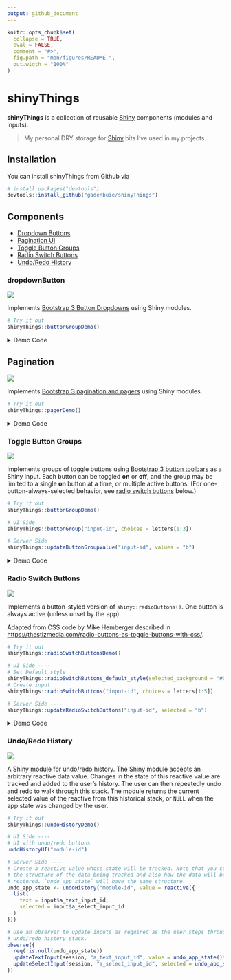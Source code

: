 ```yaml
---
output: github_document
---
```


<!-- README.md is generated from README.Rmd. Please edit that file -->

```r
knitr::opts_chunk$set(
  collapse = TRUE,
  eval = FALSE,
  comment = "#>",
  fig.path = "man/figures/README-",
  out.width = "100%"
)
```

# shinyThings

[shiny]: https://shiny.rstudio.com

**shinyThings** is a collection of reusable [Shiny] components (modules and inputs).

> My personal DRY storage for [Shiny] bits I've used in my projects.

## Installation

You can install shinyThings from Github via

```r
# install.packages("devtools")
devtools::install_github("gadenbuie/shinyThings")
```

## Components

- [Dropdown Buttons](#dropdownbutton)
- [Pagination UI](#pagination)
- [Toggle Button Groups](#toggle-button-groups)
- [Radio Switch Buttons](#radio-switch-buttons)
- [Undo/Redo History](#undoredo-history)

### dropdownButton

![](man/figures/README-dropdownButton-example.png)

Implements [Bootstrap 3 Button Dropdowns](https://getbootstrap.com/docs/3.3/components/#btn-dropdowns) using Shiny modules.

```r
# Try it out
shinyThings::buttonGroupDemo()
```

<details><summary>Demo Code</summary>

```r
button_options <- c(
  "Eleven" = "eleven",
  "Will Byers" = "will",
  "Mike Wheeler" = "mike",
  "Dustin Henderson" = "dustin",
  "Lucas Sinclair" = "lucas"
)

ui <- fluidPage(
  titlePanel("shinyThings Dropdown Button"),
  sidebarLayout(
    sidebarPanel(
      shinyThings::dropdownButtonUI(
        id = "dropdown",
        options = button_options,
        label = "Characters"
      )
    ),
    mainPanel(
      tags$p("The last button pressed was ..."),
      verbatimTextOutput("chosen")
    )
  )
)

server <- function(input, output) {
  last_clicked <- shinyThings::dropdownButton("dropdown", button_options)
  output$chosen <- renderPrint({ last_clicked() })
}
```

</details>

## Pagination

![](man/figures/README-pager-example.png)

Implements [Bootstrap 3 pagination and pagers](https://getbootstrap.com/docs/3.3/components/#pagination) using Shiny modules.

```r
# Try it out
shinyThings::pagerDemo()
```

<details><summary>Demo Code</summary>

```r
ui <- fluidPage(
  titlePanel("shinyThings Pagination"),
  sidebarLayout(
    sidebarPanel(
      width = 6,
      
      tags$h4("paginationUI()"),
      shinyThings::paginationUI("pager", width = 12, offset = 0, class = "text-center"),
      tags$hr(),
      
      sliderInput("page_break", "Page Size", min = 1, max = 6, step = 1, value = 3),
      helpText(tags$code("page_break")),
      tags$hr(),
      
      tags$h4("pagerUI()"),
      shinyThings::pagerUI("pager", centered = FALSE)
    ),
    mainPanel(
      width = 6,
      
      tags$p("Page indices:"),
      verbatimTextOutput("page_indices"),
      
      tags$p(HTML("Paged output (<code>letters</code>):")),
      uiOutput("paged_output")
    )
  )
)

server <- function(input, output) {
  ## page_break and n_items can be reactive or fixed values
  # page_break <- 4
  # n_items <- length(letters)
  n_items <- reactiveVal(length(letters))
  page_break <- reactive({input$page_break})

  page_indices <- shinyThings::pager("pager", n_items, page_break)

  output$page_indices <- renderPrint({
    page_indices()
  })

  output$paged_output <- renderUI({
    tags$ul(
      lapply(letters[page_indices()], tags$li)
    )
  })
}
```

</details>


### Toggle Button Groups

![](man/figures/README-buttonGroup-example.png)

Implements groups of toggle buttons using [Bootstrap 3 button toolbars](https://getbootstrap.com/docs/3.3/components/#btn-groups) as a Shiny input.
Each button can be toggled **on** or **off**, and the group may be limited to a single **on** button at a time, or multiple active buttons.
(For one-button-always-selected behavior, see [radio switch buttons](#radio-switch-buttons) below.)

```r
# Try it out
shinyThings::buttonGroupDemo()

# UI Side
shinyThings::buttonGroup("input-id", choices = letters[1:3])

# Server Side
shinyThings::updateButtonGroupValue("input-id", values = "b")
```

<details><summary>Demo Code</summary>

```r
library(shiny)

ui <- fluidPage(
  titlePanel("shinyThings Toggle Button Groups"),
  fluidRow(
    column(
      width = 6,
      tags$h4("Buttons with icons"),
      shinyThings::buttonGroup(
        inputId = "button_icon",
        choices = c("left", "center", "justify", "right"),
        btn_icon = paste0("align-", c("left", "center", "justify", "right")),
        multiple = FALSE
      ),
      tags$p(),
      verbatimTextOutput("chosen_icon")
    ),
    column(
      width = 6,
      tags$h4("Buttons with HTML"),
      shinyThings::buttonGroup(
        inputId = "button_html",
        choices = c("bold", "italic", "underline", "strikethrough"),
        choice_labels = list(
          HTML("<strong>B</strong>"),
          HTML("<i>I</i>"),
          HTML("<span style='text-decoration: underline'>U</span>"),
          HTML("<del>S</del>")
        ),
        multiple = TRUE
      ),
      tags$p(),
      verbatimTextOutput("chosen_html")
    )
  )
)

server <- function(input, output, session) {
  output$chosen_icon <- renderPrint(input$button_icon)
  output$chosen_html <- renderPrint(input$button_html)
}

shinyApp(ui, server)
```

</details>

### Radio Switch Buttons

![](man/figures/README-radioSwitchButtons-example.png)

Implements a button-styled version of `shiny::radioButtons()`.
One button is always active (unless unset by the app).

Adapted from CSS code by Mike Hemberger described in <https://thestizmedia.com/radio-buttons-as-toggle-buttons-with-css/>.

```r
# Try it out
shinyThings::radioSwitchButtonsDemo()

# UI Side ----
# Set Default style
shinyThings::radioSwitchButtons_default_style(selected_background = "#00589a")
# Create input
shinyThings::radioSwitchButtons("input-id", choices = letters[1:5])

# Server Side ----
shinyThings::updateRadioSwitchButtons("input-id", selected = "b")
```

<details><summary>Demo Code</summary>

```r
library(shiny)
library(shinyThings)

ui <- fluidPage(
  inputPanel(
    radioSwitchButtons(
      inputId = "other",
      label = "Yes or No?",
      choices = c("Yes" = "yes", "No" = "no", "Maybe?" = "maybe"),
      selected_background = "#eb1455"
    ),

    radioSwitchButtons(
      inputId = "small",
      label = "Style",
      choices = c("plain", "bold", "italic"),
      choice_labels = list(
        tags$span(style = "font-weight: normal", "P"),
        tags$strong("B"),
        tags$em("I")
      )
    )
  ),
  verbatimTextOutput("values")
)

server <- function(input, output, session) {
  output$values <- renderPrint({
    str(list(
      moreThanTwo = input$other,
      style       = input$small
    ))
  })
}

shinyApp(ui, server)
```

</details>

### Undo/Redo History

![](man/figures/README-undo-history.gif)

A Shiny module for undo/redo history. 
The Shiny module accepts an arbitrary reactive data value. 
Changes in the state of this reactive value are tracked and added to the user's history. 
The user can then repeatedly undo and redo to walk through this stack. 
The module returns the current selected value of the reactive from this historical stack, 
or `NULL` when the app state was changed by the user.

```r
# Try it out
shinyThings::undoHistoryDemo()

# UI Side ----
# UI with undo/redo buttons
undoHistoryUI("module-id")

# Server Side ----
# Create a reactive value whose state will be tracked. Note that you control 
# the structure of the data being tracked and also how the data will be 
# restored. `undo_app_state` will have the same structure.
undo_app_state <- undoHistory("module-id", value = reactive({
  list(
    text = input$a_text_input_id,
    selected = input$a_select_input_id
  )
}))

# Use an observer to update inputs as required as the user steps through the
# undo/redo history stack.
observe({
  req(!is.null(undo_app_state))
  updateTextInput(session, "a_text_input_id", value = undo_app_state()$text)
  updateSelectInput(session, "a_select_input_id", selected = undo_app_state()$selected)
})
```
